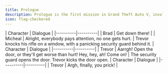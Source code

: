 ---
title: Prologue 
description: Prologue is the first mission in Grand Theft Auto V, involving Michael Townley and Trevor Philips. It is set in 2004 in the town of Ludendorff, North Yankton.
icon: flag-checkered
---
<Accordion title="Introduction - Breaking into Depot">
| Character | Dialogue |
|----------|----------|
| Brad  | Get down there! |
| Micheal | Alright, everybody pays attention, no one gets hurt. |
Trevor knocks his rifle on a window, with a panicking security guard behind it.
| Character | Dialogue |
|----------|----------|
| Trevor | Aarrgh! Open the door, or they'll get worse than hurt! Hey, hey, ah! Come on! |
The security guard opens the door. Trevor kicks the door open.
| Character | Dialogue |
|----------|----------|
| Trevor | Argh, finally, you prick! |
</Accordion>